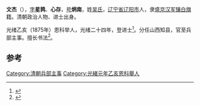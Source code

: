 '''文杰'''（{{bd|1852年| |1914年}}），[[字|字]]'''星鹑'''、'''心存'''，[[号|号]]'''炳南'''，姓[[吴氏|吴氏]]，[[辽宁省|辽宁省]][[辽阳市|辽阳市]]人，隶[[盛京|盛京]][[汉军|汉军]][[镶白旗|镶白旗]]籍。清朝政治人物、进士出身。

光绪乙亥（1875年）恩科举人，光绪二十四年，登进士<ref>{{cite book|editor=江庆柏|title=清朝进士题名录 中|publisher=北京：中华书局|pages=1301|accessdate=2017-01-10}}</ref>。分任山西知县，官至兵部主事。擅长书法<ref>{{cite book|author1=罗春政|title=关东书画名家辞典|date=2006年10月|publisher=沈阳：万卷出版公司|isbn=7-80601-845-X|pages=15|accessdate=2017-01-10}}</ref>。

==参考==
{{reflist}}
{{清朝人物小作品}}
{{光緒二十四年戊戌科殿試金榜}}
[[Category:清朝兵部主事|Category:清朝兵部主事]]
[[Category:光緒元年乙亥恩科舉人|Category:光緒元年乙亥恩科舉人]]
